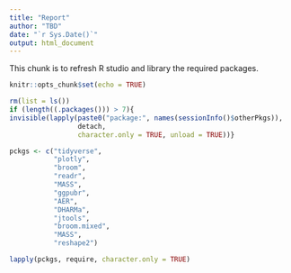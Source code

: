 ```yaml
---
title: "Report"
author: "TBD"
date: "`r Sys.Date()`"
output: html_document
---
```


This chunk is to refresh R studio and library the required packages.

```r
knitr::opts_chunk$set(echo = TRUE)

rm(list = ls())
if (length((.packages())) > 7){
invisible(lapply(paste0("package:", names(sessionInfo()$otherPkgs)),
                 detach,
                 character.only = TRUE, unload = TRUE))}

pckgs <- c("tidyverse",
           "plotly",
           "broom", 
           "readr", 
           "MASS", 
           "ggpubr", 
           "AER", 
           "DHARMa", 
           "jtools", 
           "broom.mixed", 
           "MASS", 
           "reshape2")

lapply(pckgs, require, character.only = TRUE)

```




